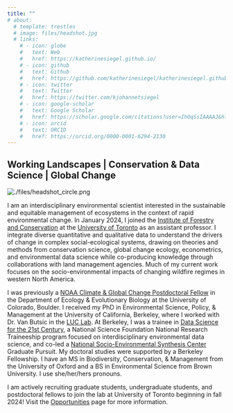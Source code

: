 ```yaml
---
title: ""
# about:
  # template: trestles
  # image: files/headshot.jpg
  # links:
    # - icon: globe
    #   text: Web
    #   href: https://katherinesiegel.github.io/
    # - icon: github
    #   text: Github
    #   href: https://github.com/katherinesiegel/katherinesiegel.github.io
    # - icon: twitter
    #   text: Twitter
    #   href: https://twitter.com/kjohannetsiegel
    # - icon: google-scholar
    #   text: Google Scholar
    #   href: https://scholar.google.com/citations?user=IhOqSsIAAAAJ&hl=en
    # - icon: orcid
    #   text: ORCID
    #   href: https://orcid.org/0000-0001-6294-2130
---
```

## Working Landscapes | Conservation & Data Science | Global Change

::: {.grid}

::: {.g-col-12 .g-col-md-4}

```{=html}
<div class="grid" style="--bs-columns: 5; row-gap: 0;">
  <div class="g-col-1 g-col-md-0"></div>
  <div class="g-col-3 g-col-md-5">
    <picture>
      <source media="(max-width:50%)" srcset="./files/headshot_circle.png">
      <source media="(min-width:50%)" srcset="./files/headshot_circle.png">
      <img class="img-fluid" src="./files/headshot_circle.png" alt="./files/headshot_circle.png">
    </picture>
  </div>
  <div class="g-col-1 g-col-md-0"></div>
</div>
```

:::

::: {.g-col-12 .g-col-md-8}

I am an interdisciplinary environmental scientist interested in the sustainable and equitable management of ecosystems in the context of rapid environmental change. In January 2024, I joined the [Institute of Forestry and Conservation](https://academic.daniels.utoronto.ca/forestry/) at the [University of Toronto](https://www.utoronto.ca/) as an assistant professor. I integrate diverse quantitative and qualitative data to understand the drivers of change in complex social-ecological systems, drawing on theories and methods from conservation science, global change ecology, econometrics, and environmental data science while co-producing knowledge through collaborations with land management agencies. Much of my current work focuses on the socio-environmental impacts of changing wildfire regimes in western North America.

I was previously a [NOAA Climate & Global Change Postdoctoral Fellow](https://cpaess.ucar.edu/cgc) in the Department of Ecology & Evolutionary Biology at the University of Colorado, Boulder. I received my PhD in Environmental Science, Policy, & Management at the University of California, Berkeley, where I worked with Dr. Van Butsic in the [LUC Lab](https://luclab.berkeley.edu/). At Berkeley, I was a trainee in [Data Science for the 21st Century](http://ds421.berkeley.edu/), a National Science Foundation National Research Traineeship program focused on interdisciplinary environmental data science, and co-led a [National Socio-Environmental Synthesis Center](https://www.sesync.org/research/agricultural-frontiers) Graduate Pursuit. My doctoral studies were supported by a Berkeley Fellowship. I have an MS in Biodiversity, Conservation, & Management from the University of Oxford and a BS in Environmental Science from Brown University. I use she/her/hers pronouns.  
 
I am actively recruiting graduate students, undergraduate students, and postdoctoral fellows to join the lab at University of Toronto beginning in fall 2024! Visit the [Opportunities](https://katherinesiegel.github.io/website/opportunities.html) page for more information.


:::

:::


